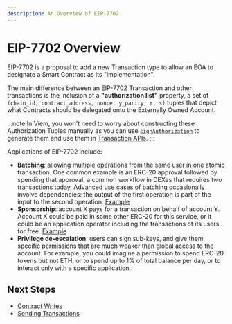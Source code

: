 ```yaml
---
description: An Overview of EIP-7702
---
```


# EIP-7702 Overview

EIP-7702 is a proposal to add a new Transaction type to allow an EOA to designate a Smart Contract as its "implementation".

The main difference between an EIP-7702 Transaction and other transactions is the inclusion of a **"authorization list"** property, a set of `(chain_id, contract_address, nonce, y_parity, r, s)` tuples that depict what Contracts should be delegated onto the Externally Owned Account. 

:::note
In Viem, you won't need to worry about constructing these Authorization Tuples manually as you can use [`signAuthorization`](/docs/eip7702/signAuthorization) to generate them and use them in [Transaction APIs](/docs/eip7702/contract-writes).
:::

Applications of EIP-7702 include:

- **Batching**: allowing multiple operations from the same user in one atomic transaction. One common example is an ERC-20 approval followed by spending that approval, a common workflow in DEXes that requires two transactions today. Advanced use cases of batching occasionally involve dependencies: the output of the first operation is part of the input to the second operation. [Example](/docs/eip7702/contract-writes#5-invoke-contract-function)
- **Sponsorship**: account X pays for a transaction on behalf of account Y. Account X could be paid in some other ERC-20 for this service, or it could be an application operator including the transactions of its users for free. [Example](/docs/eip7702/contract-writes#6-optional-use-a-sponsor)
- **Privilege de-escalation**: users can sign sub-keys, and give them specific permissions that are much weaker than global access to the account. For example, you could imagine a permission to spend ERC-20 tokens but not ETH, or to spend up to 1% of total balance per day, or to interact only with a specific application.

## Next Steps

- [Contract Writes](/docs/eip7702/contract-writes)
- [Sending Transactions](/docs/eip7702/sending-transactions)
